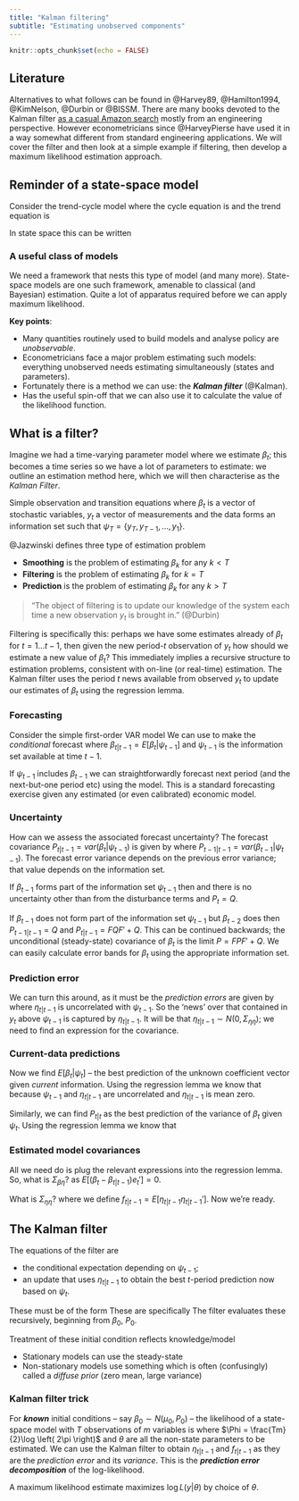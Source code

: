 ```yaml
---
title: "Kalman filtering"
subtitle: "Estimating unobserved components"
---
```


```r
knitr::opts_chunk$set(echo = FALSE)
```

## Literature

Alternatives to what follows can be found in @Harvey89, @Hamilton1994, @KimNelson, @Durbin or @BISSM. There are many books devoted to the Kalman filter [as a casual Amazon search](https://www.amazon.co.uk/s?k=kalman+filtering&i=stripbooks) mostly from an engineering perspective. However econometricians since @HarveyPierse have used it in a way somewhat different from standard engineering applications. We will cover the filter and then look at a simple example if filtering, then develop a maximum likelihood estimation approach.

## Reminder of a state-space model

Consider the trend-cycle model 
\begin{equation}
  y_t = \chi_t + \tau_t + \varepsilon_t
\end{equation}
where the cycle equation is 
\begin{equation}
  \chi_t = c+\rho_1 \chi_{t-1} + \rho_2 \chi_{t-2}+v_{1t}
\end{equation}
and the trend equation is 
\begin{equation}
  \tau_t = \tau_{t-1} + v_{2t}
\end{equation}

In state space this can be written 
\begin{align}
y_t &=
\begin{bmatrix} 1 & 0 & 1 \end{bmatrix}
 \begin{bmatrix} \chi_t \\ \chi_{t-1} \\ \tau_t \end{bmatrix} + [1] \varepsilon_t\\
 \begin{bmatrix} \chi_t \\ \chi_{t-1} \\ \tau_t \end{bmatrix} &=
\begin{bmatrix} c \\ 0 \\ 0 \end{bmatrix} +
 \begin{bmatrix} \rho_1 & \rho_2 & 0 \\ 1 & 0 & 0 \\ 0 & 0 & 1 \end{bmatrix}
\begin{bmatrix} \chi_{t-1} \\ \chi_{t-2} \\ \tau_{t-1} \end{bmatrix} +
 \begin{bmatrix} 1 & 0 \\ 0 & 0 \\ 0 & 1 \end{bmatrix}
\begin{bmatrix} v_{1t} \\ v_{2t} \end{bmatrix}
\end{align}

### A useful class of models

We need a framework that nests this type of model (and many more). State-space models are one such framework, amenable to classical (and Bayesian) estimation. Quite a lot of apparatus required before we can apply maximum likelihood.

**Key points**:

-   Many quantities routinely used to build models and analyse policy are *unobservable*.
-   Econometricians face a major problem estimating such models: everything unobserved needs estimating simultaneously (states and parameters).
-   Fortunately there is a method we can use: the ***Kalman filter*** (@Kalman).
-   Has the useful spin-off that we can also use it to calculate the value of the likelihood function.

## What is a filter?

Imagine we had a time-varying parameter model where we estimate $\beta_t$; this becomes a time series so we have a lot of parameters to estimate: we outline an estimation method here, which we will then characterise as the *Kalman Filter*.

Simple observation and transition equations 
\begin{align}
y_t     &= H_t\beta_t + e_t, &var(e_t) = R \\
\beta_t &= \mu + F \beta_{t-1} + v_t, &var(v_t)=Q
\end{align}
where $\beta_t$ is a vector of stochastic variables, $y_t$ a vector of measurements and the data forms an information set such that $\psi_T = \{y_T,y_{T-1},...,y_1\}$.

@Jazwinski defines three type of estimation problem

-   **Smoothing** is the problem of estimating $\beta_k$ for any $k<T$
-   **Filtering** is the problem of estimating $\beta_k$ for $k=T$
-   **Prediction** is the problem of estimating $\beta_k$ for any $k>T$

> "The object of filtering is to update our knowledge of the system each time a new observation $y_t$ is brought in." (@Durbin)

Filtering is specifically this: perhaps we have some estimates already of $\beta_t$ for $t=1...t-1$, then given the new period-$t$ observation of $y_t$ how should we estimate a new value of $\beta_t$? This immediately implies a recursive structure to estimation problems, consistent with on-line (or real-time) estimation. The Kalman filter uses the period $t$ news available from observed $y_t$ to update our estimates of $\beta_t$ using the regression lemma.

### Forecasting

Consider the simple first-order VAR model 
\begin{equation}
  \beta_t = F\beta_{t-1}+v_{t},\quad v_t\sim N(0,Q)
\end{equation} 
We can use to make the *conditional* forecast 
\begin{equation}
  \beta_{t|t-1} = F\beta_{t-1}
\end{equation} 
where $\beta_{t|t-1}=E[\beta_t|\psi_{t-1}]$ and $\psi_{t-1}$ is the information set available at time $t-1$.

If $\psi_{t-1}$ includes $\beta_{t-1}$ we can straightforwardly forecast next period (and the next-but-one period etc) using the model. This is a standard forecasting exercise given any estimated (or even calibrated) economic model.

### Uncertainty

How can we assess the associated forecast uncertainty? The forecast covariance $P_{t|t-1} = var(\beta_t|\psi_{t-1})$ is given by 
\begin{align}
P_{t|t-1} &= E\left[ (\beta_t - \beta_{t|t-1})(\beta_t-\beta_{t|t-1})'\right]   \\
  &= E\left[ (F\beta_{t-1}+v_t-F\beta_{t-1|t-1}) \left(\beta_{t-1}'F'+v_t'-\beta_{t-1|t-1}'F'\right) \right] \\
&= E\left[ F\left( \beta _{t-1}-\beta _{t-1|t-1}\right) \left( \beta_{t-1}-\beta _{t-1|t-1}\mu_z \right) ' F' \right] + E[v_t v_t']  \notag \\
&= FP_{t-1|t-1}F' + Q
\end{align}
where $P_{t-1|t-1} = var(\beta_{t-1}|\psi_{t-1})$. The forecast error variance depends on the previous error variance; that value depends on the information set. 

If $\beta_{t-1}$ forms part of the information set $\psi_{t-1}$ then 
\begin{equation}
 P_{t-1|t-1} = var \left(\beta_{t-1}|\psi_{t-1}\right) = 0
\end{equation} 
and there is no uncertainty other than from the disturbance terms and $P_t=Q$.

If $\beta_{t-1}$ does not form part of the information set $\psi_{t-1}$ but $\beta _{t-2}$ does then $P_{t-1|t-1}=Q$ and $P_{t|t-1}=FQF'+Q$. This can be continued backwards; the unconditional (steady-state) covariance of $\beta_t$ is the limit $P=FPF'+Q$. We can easily calculate error bands for $\beta_t$ using the appropriate information set.

### Prediction error

We can turn this around, as it must be the *prediction errors* are given by 
\begin{align}
\eta_{t|t-1} &= y_t - E[y_t|\psi_{t-1}]  \\
             &= y_t - E[H_t\beta_t+e_t|\psi_{t-1}] \\
             &= y_t-H_t\beta_{t|t-1}
\end{align} 
where $\eta_{t|t-1}$ is uncorrelated with $\psi_{t-1}$. So the 'news' over that contained in $y_t$ above $\psi_{t-1}$ is captured by $\eta_{t|t-1}$. It will be that $\eta_{t|t-1}\sim N(0,\Sigma_{\eta\eta})$; we need to find an expression for the covariance.

### Current-data predictions

Now we find $E [\beta_t | \psi_t]$ -- the best prediction of the unknown coefficient vector given *current* information. Using the regression lemma we know that 
\begin{align}
E[\beta_t | \psi_t ] &= E[\beta_t | \psi_{t-1}, \eta_{t|t-1} ]  \\
&= E[\beta_t | \psi_{t-1}] +\Sigma_{\beta\eta} \Sigma_{\eta\eta}^{-1}\eta_{t|t-1}  \\
&= \beta_{t|t-1} + \Sigma_{\beta\eta}\Sigma_{\eta\eta}^{-1} \eta_{t|t-1}
\end{align}
because $\psi_{t-1}$ and $\eta_{t|t-1}$ are uncorrelated and $\eta_{t|t-1}$ is mean zero.

Similarly, we can find $P_{t|t}$ as the best prediction of the variance of $\beta_t$ given $\psi_t$. Using the regression lemma we know that 
\begin{align}
P_{t|t} &= E[(\beta_t-\beta_{t|t})(\beta_t - \beta_{t|t})'|\psi_{t-1}, \eta_{t|t-1}] \\
        &= E[(\beta_t - \beta_{t|t})(\beta_t-\beta_{t|t})'|\psi_{t-1}] - \Sigma_{\beta\eta}\Sigma_{\eta\eta}^{-1}\Sigma_{\eta\beta} \\
        &=P_{t|t-1}-\Sigma_{\beta\eta} \Sigma_{\eta\eta}^{-1} \Sigma_{\eta\beta} 
\end{align}

### Estimated model covariances

All we need do is plug the relevant expressions into the regression lemma. So, what is $\Sigma_{\beta\eta}$? 
\begin{align}
\Sigma_{\beta\eta} &= E[(\beta_t-\beta_{t|t-1}) \eta_{t|t-1}'] \\
&= E\left[(\beta_t-\beta_{t|t-1}) (y_t-H_t\beta_{t|t-1})'\right] \\
&= E\left[(\beta_t-\beta_{t|t-1}) (H_t\beta_t+e_t-H_t\beta_{t|t-1})'\right] \\
&= E[(\beta_t-\beta_{t|t-1}) (\beta_t-\beta_{t|t-1})'H_t'] + E[(\beta_t - \beta_{t|t-1}) e_t'] \\
&= P_{t|t-1} H_t' \tag{$\Sigma_{\beta\eta}$} 
\end{align}
as $E[(\beta_t - \beta_{t|t-1})e_t']=0$.

What is $\Sigma_{\eta\eta}$? 
\begin{align}
\Sigma_{\eta\eta} &= E[(y_t-H_t \beta_{t|t-1})(y_t-H_t\beta_{t|t-1})'] \\
                  &= E[(H_t\beta_t+e_t-H_t\beta_{t|t-1})(H_t\beta_t+e_t-H_t\beta_{t|t-1})'] \\
                  &= E[(H_t\beta_t-H_t \beta_{t|t-1})(H_t\beta_t-H_t\beta_{t|t-1})'] + E[e_t e_t'] \\
                  &= E[H_t(\beta_t-\beta_{t|t-1})(\beta_t-\beta_{t|t-1})'H_t'] + R \\
                  &= H_t P_{t|t-1} H_t' + R \\
                  &= f_{t|t-1} \tag{$\Sigma_{\eta\eta}$} \label{svv}
\end{align}
where we define $f_{t|t-1}=E[\eta_{t|t-1}\eta_{t|t-1}']$. Now we're ready. 

## The Kalman filter

The equations of the filter are

- the conditional expectation depending on $\psi_{t-1}$;
- an update that uses $\eta_{t|t-1}$ to obtain the best $t$-period prediction now based on $\psi_t$.

These must be of the form 
\begin{align}
E[\beta_t | \psi_{t-1}] &= \mu + F E [\beta_t | \psi_{t-1}] \\
E[P_t|\psi_{t-1}]       &= F E[P_{t-1}|\psi_{t-1}] F' + Q \\
E[\beta_t | \psi_t]     &= E[\beta_t|\psi_{t-1}] + \Sigma_{\beta\eta} \Sigma_{\eta\eta}^{-1}\eta_{t|t-1} \\
E[P_t|\psi_t]           &= E[P_t|\psi_{t-1}] -\Sigma_{\beta\eta}\Sigma_{\eta\eta}^{-1}\Sigma_{\eta \beta}
\end{align}
These are specifically 
\begin{align}
\beta_{t|t-1} &= \mu +F\beta_{t-1|t-1}                                  \tag{Predicted $\beta$}\\
P_{t|t-1}     &= F P_{t-1|t-1}F' + Q                                    \tag{Predicted $P$}\\
\eta_{t|t-1}  &= y_t-H_t\beta_{t|t-1}                                   \tag{Prediction error}\\
f_{t|t-1}     &= H_t P_{t|t-1}H_t' + R                                  \tag{Pred. err. variance}\\
\beta_{t|t}   &= \beta_{t|t-1}+P_{t|t-1}H_t' f_{t|t-1}^{-1}\eta_{t|t-1} \tag{Updated $\beta$}\\
P_{t|t}       &= P_{t|t-1} - P_{t|t-1}H_t' f_{t|t-1}^{-1}H_tP_{t|t-1}   \tag{Updated $P$}
\end{align}
The filter evaluates these recursively, beginning from $\beta_0$, $P_0$.

Treatment of these initial condition reflects knowledge/model 

- Stationary models can use the steady-state 
- Non-stationary models use something which is often (confusingly) called a *diffuse prior* (zero mean, large variance)

### Kalman filter trick

For ***known*** initial conditions -- say $\beta_0 \sim N(\mu_0, P_0)$ -- the likelihood of a state-space model with $T$ observations of $m$ variables is 
\begin{align}
\log L(\theta | y) &= \sum_{t=1}^T \log \left(p \left( \theta | \psi_{t-1}, \theta \right)\right) \\
  &= - \Phi - \frac{1}{2}\sum_{t=1}^T \left( \log(\det(f_{t|t-1})) + \eta_{t|t-1}' f_{t|t-1}^{-1} \eta_{t|t-1} | \theta \right)
\end{align}
where $\Phi = \frac{Tm}{2}\log \left( 2\pi \right)$ and $\theta$ are all the non-state parameters to be estimated. We can use the Kalman filter to obtain $\eta_{t|t-1}$ and $f_{t|t-1}$ as they are the *prediction error* and its *variance*. This is the ***prediction error decomposition*** of the log-likelihood.

A maximum likelihood estimate maximizes $\log L(y|\theta)$ by choice of $\theta$.
